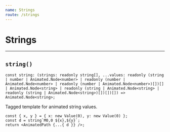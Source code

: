 ```yaml
---
name: Strings
route: /strings
---
```


# Strings

---

## `string()`

```tsx
const string: (strings: readonly string[], ...values: readonly (string | number | Animated.Node<number> | readonly (number | Animated.Node<number> | readonly (number | Animated.Node<number>)[])[] | Animated.Node<string> | readonly (string | Animated.Node<string> | readonly (string | Animated.Node<string>)[])[])[]) => Animated.Node<string>;
```

Tagged template for animated string values.

```tsx
const { x, y } = { x: new Value(0), y: new Value(0) };
const d = string`M0,0 ${x},${y}`;
return <AnimatedPath {...{ d }} />;
```